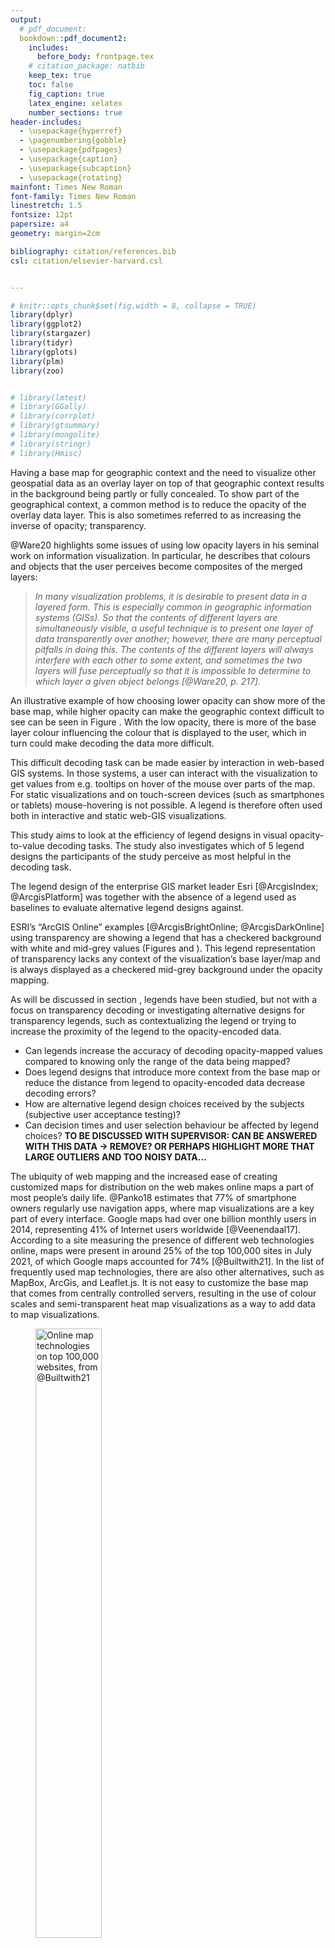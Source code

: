 ```yaml
---
output: 
  # pdf_document:
  bookdown::pdf_document2:
    includes:
      before_body: frontpage.tex
    # citation_package: natbib
    keep_tex: true
    toc: false
    fig_caption: true
    latex_engine: xelatex
    number_sections: true  
header-includes:
  - \usepackage{hyperref}
  - \pagenumbering{gobble}
  - \usepackage{pdfpages}
  - \usepackage{caption}
  - \usepackage{subcaption}
  - \usepackage{rotating}
mainfont: Times New Roman
font-family: Times New Roman
linestretch: 1.5
fontsize: 12pt
papersize: a4
geometry: margin=2cm

bibliography: citation/references.bib
csl: citation/elsevier-harvard.csl


---
```



\newpage
\pagenumbering{roman}
\setcounter{page}{6}
\tableofcontents 
\newpage

\listoffigures

\listoftables

\setlength{\parindent}{0cm}
\setlength{\parskip}{0.5cm}

\newpage

```r
# knitr::opts_chunk$set(fig.width = 8, collapse = TRUE)
library(dplyr)
library(ggplot2)
library(stargazer)
library(tidyr)
library(gplots)
library(plm)
library(zoo)


# library(lmtest)
# library(GGally)
# library(corrplot)
# library(gtsummary)
# library(mongolite)
# library(stringr)
# library(Hmisc)
```





\pagenumbering{arabic} 

<!-- TODO-FINAL-SUB: CHECK THAT page should start on an uneven page number on the right side of your open report. -->

\section{Introduction} \label{introduction}

\subsection{Opacity/transparency in GIS visualizations} \label{introduction-opacity-gis}

Having a base map for geographic context and the need to visualize other geospatial data as an overlay layer on top of that geographic context results in the background being partly or fully concealed. To show part of the geographical context, a common method is to reduce the opacity of the overlay data layer. This is also sometimes referred to as increasing the inverse of opacity; transparency. 

@Ware20 highlights some issues of using low opacity layers in his seminal work on information visualization. In particular, he describes that colours and objects that the user perceives become composites of the merged layers:

> *In many visualization problems, it is desirable to present data in a layered form. This is especially common in geographic information systems (GISs). So that the contents of different layers are simultaneously visible, a useful technique is to present one layer of data transparently over another; however, there are many perceptual pitfalls in doing this. The contents of the different layers will always interfere with each other to some extent, and sometimes the two layers will fuse perceptually so that it is impossible to determine to which layer a given object belongs [@Ware20, p. 217].*

An illustrative example of how choosing lower opacity can show more of the base map, while higher opacity can make the geographic context difficult to see can be seen in Figure \ref{fig:low-high-opacity-example}. With the low opacity, there is more of the base layer colour influencing the colour that is displayed to the user, which in turn could make decoding the data more difficult.

\begin{figure}
     \centering
     \begin{subfigure}[b]{0.6\textwidth}
         \centering
         \fbox{
         \includegraphics[width=\textwidth]{img/opacity_0_2_to_0_6.png}
         }
         \caption{Opacity mapping 0.2-0.6}
         \label{fig:low-opacity-example}
     \end{subfigure}
     
     \vspace{0.4cm}
     
     \begin{subfigure}[b]{0.6\textwidth}
         \centering
         \fbox{
         \includegraphics[width=\textwidth]{img/opacity_0_6_to_1.png}
         }
         \caption{Opacity mapping 0.6-1.0 (1.0=fully opaque)}
         \label{fig:high-opacity-example}
     \end{subfigure}
     
     \caption{Low and high opacity overlay examples}
      \label{fig:low-high-opacity-example}

\end{figure}
 
This difficult decoding task can be made easier by interaction in web-based GIS systems. In those systems, a user can interact with the visualization to get values from e.g. tooltips on hover of the mouse over parts of the map. For static visualizations and on touch-screen devices (such as smartphones or tablets) mouse-hovering is not possible. A legend is therefore often used both in interactive and static web-GIS visualizations.

This study aims to look at the efficiency of legend designs in visual opacity-to-value decoding tasks. The study also investigates which of 5 legend designs the participants of the study perceive as most helpful in the decoding task.

The legend design of the enterprise GIS market leader Esri [@ArcgisIndex; @ArcgisPlatform] was together with the absence of a legend used as baselines to evaluate alternative legend designs against.

ESRI's “ArcGIS Online” examples [@ArcgisBrightOnline; @ArcgisDarkOnline] using transparency are showing a legend that has a checkered background with white and mid-grey values (Figures \ref{fig:opacity-dark-background} and \ref{fig:opacity-bright-background}). This legend representation of transparency lacks any context of the visualization's base layer/map and is always displayed as a checkered mid-grey background under the opacity mapping. 



\begin{figure}
     \centering
     
     \begin{subfigure}[b]{1.0\textwidth}
         \centering
         \fbox{
         \includegraphics[width=\textwidth]{img/online_example_1.png}
         }
         \caption{Opacity data mapping and legend with colour scale, highlighted with a red bounding box}
         \label{fig:opacity-dark-background}
     \end{subfigure}

    
    \vspace{0.4cm}
    
     \begin{subfigure}[b]{1.0\textwidth}
         \centering
         \fbox{
         \includegraphics[width=\textwidth]{img/online_example_2.png}
         }
         \caption{Opacity data mapping and legend, highlighted with a red bounding box}
         \label{fig:opacity-bright-background}
     \end{subfigure}
        \caption{ArcGIS opacity legend and data mapping (ArcGIS, n.d.a, n.d.b)}
        \label{fig:arc-gis-opacity-legend-and-mapping}
\end{figure}
 

As will be discussed in section \ref{background}, legends have been studied, but not with a focus on transparency decoding or investigating alternative designs for transparency legends, such as contextualizing the legend or trying to increase the proximity of the legend to the opacity-encoded data. 

\subsection{Research questions} \label{introduction-res-questions}

- Can legends increase the accuracy of decoding opacity-mapped values compared to knowing only the range of the data being mapped?
- Does legend designs that introduce more context from the base map or reduce the distance from legend to opacity-encoded data decrease decoding errors?
- How are alternative legend design choices received by the subjects (subjective user acceptance testing)?
- Can decision times and user selection behaviour be affected by legend choices? **TO BE DISCUSSED WITH SUPERVISOR: CAN BE ANSWERED WITH THIS DATA -> REMOVE? OR PERHAPS HIGHLIGHT MORE THAT LARGE OUTLIERS AND TOO NOISY DATA...**



<!-- # Background -->
\section{Background} \label{background}

The ubiquity of web mapping and the increased ease of creating customized maps for distribution on the web makes online maps a part of most people's daily life. @Panko18 estimates that 77% of smartphone owners regularly use navigation apps, where map visualizations are a key part of every interface. Google maps had over one billion monthly users in 2014, representing 41% of Internet users
worldwide [@Veenendaal17]. According to a site measuring the presence of different web technologies online, maps were present in around 25% of the top 100,000 sites in July 2021, of which Google maps accounted for 74% [@Builtwith21]. In the list of frequently used map technologies, there are also other alternatives, such as MapBox, ArcGis, and Leaflet.js. It is not easy to customize the base map that comes from centrally controlled servers, resulting in the use of colour scales and semi-transparent heat map visualizations as a way to add data to map visualizations.

![Online map technologies on top 100,000 websites, from @Builtwith21](img/web_maps_top.png){width=50%}

This frequent exposure to maps creates a multiplying effect in the exposure of even less frequently seen map types in terms of impressions (how many people see even less common visualizations). Lower opacity visualizations\footnote{mapping of data directly to opacity or mapping of data to other channels, such as a colour scale in combination with lowered opacity to reduce occlusion.} are suitable for visualizations of e.g. high-impact events such as typhoons/hurricanes. There doesn't seem like there exist many studies of the perception accuracy of such map designs as will be outlined in section \ref{literature}.

\subsection{Previous related literature} \label{literature}

Literature that intersects with the scope of this study can be found in a few different research fields.

In the area of perception and data visualization studies, there is a long history of low-level studies measuring the ability of humans to correctly perceive visual data encodings, such as position, length, angle, circle area, hue, etc. [@Cleveland828]. There are also studies on perception effects from context, such as luminosity perception of a grey area depending on surrounding areas [@Adelson2042]. For higher-level tasks, @Tufte01 exemplifies attempts to bring these smaller encodings together to describe good data visualization practices. This corpus of literature usually tries to create design guidelines and best practices for data visualizations. 

These efforts to quantify design choices and data encoding methods have been criticized, where e.g. Muzner [-@brehmermuzner13] describes a gap between these low-level tasks and high-level tasks in the data visualization literature. In recent years, researchers commonly attempt to bridge the gap towards other scientific areas [@Kim17; @Kim19], incorporating mental models, uncertainty, and Bayesian prior beliefs of subjects into the perception task. The goal in this literature is to bridge the combination of the lower-level tasks and relate them to efficient user experiences through e.g. preattentive processing - meaning differentiating objects of interest to the viewer by giving it different encoding (e.g. giving data points of interest emphasis by encoding them in different colours than the other data points) [@Treisman85; @Findlay98; @Wolfe04].

Studies that cover transparency directly or indirectly for data visualization are rare. @Jo19 briefly mentions opacity: "*To scale scatterplots, several approaches have been proposed, such as adaptive opacity [15, 30, 32] and aggregation [13, 53]. However, adaptive opacity does not scale well with the number of categories since multiple categorical colors become ambiguous when blended[..]"*.

For map and perception studies, colour choices in a cartographic context is a large corpus, with @Brewer06 having provided colour palette tools commonly used throughout data visualization from studying colour use from a cartographic/GIS perspective.

Targeted literature on legends is often highly tied to different visualization types. In a walk-through of proper data visualization practices, Evergreen and Metzner suggest that there is clear importance of data-proximity of legend usage and placement *"Because human eyesight has only a narrow range of focus, graphics should be placed very near their associated text (Malamed, 2009; Ware, 2012). [...] if a legend is required in the visualization, it should be so near the corresponding data points that no eye movements are needed to relate the two."* [@Evergreen13]. 

A large part of the literature studying legends in the context of maps has a clear design focus. @Peterson99 introduced an interactive legend that allowed users to make changes to the map through the legend interactions, finding that users can get a better understanding of maps through the interactions. Other design studies have looked at fairly narrow questions related to legend designs for maps. Examples of such design studies have been using additional diagrams in combination with classic legends as a supplement to choropleth maps [@Cromley09; @Cromley06; @Chien19], and in other cases substituting the legend for a frequency histogram altogether [@Kumar04].

In a more holistic view on legend usage/design within web GIS, @Cybulski16 analyzed if animated maps that are published on the internet have designs that follow long-established guidelines within cartography. @Cybulski16 finds that these maps do follow the guidelines in general, but also that they are adapting to new technologies and user circumstances.

No intersection between legends and transparency, either in GIS-context or elsewhere, has been found in the literature review. This is largely supported in a literature study that aimed to find whether there were cartographic rules for effective legend designs *"[...]it is found that only one study was dedicated to the building of cartographic rules for effective legend design"* [@Zhe17].

# Methodology

Five different map legend designs were generated and then shown to respondents through a web user interface. Using this interface, the task for the respondents was to guess the value of the opacity-mapped overlay at the location of a marker.

The generation of the examples allowed all parts of the designs apart from the legends to be kept constant. This was done to control the exposure to the treatment (different legend designs, or absence of legends). The data layer used for opacity overlay was randomly generated.


\subsection{Legend design and generation} \label{legends}

\subsubsection{Legend design types} \label{legends-design}

The map designs were all static 2D maps shown using web technologies. The subjects were shown different legend designs and were asked to estimate the value at the location of a marker. The data was represented as a spatially distributed phenomenon mapped to opacity in a polygon overlaid on a base map, as in the ArcGIS online maps described in section \ref{introduction-opacity-gis}.

The 5 legend design types are presented below, together with some justifications – where all legends and data mappings are linear in the opacity/alpha channel. This ought to introduce fewer complications than data-encoding using colour channels due to a linear encoding of the alpha/opacity-channel in the RGBA-model\footnote{RGBA = Red, Green, Blue, Alpha}:

>  *It’s worth pointing out that unlike the color components which are often encoded using a non-linear transformation, alpha is stored linearly – encoded value of 0.5 corresponds to alpha value of 0.5 [@Ciechanowski19]*

 \begin{figure}
     \centering
     \begin{subfigure}[b]{0.58\textwidth}
         \centering
         \fbox{
         \includegraphics[width=\textwidth]{img/cropped_headline_highlight.png}
         }
         \caption{Baseline - No legend ["Headline"], highlighted in blue}
         \label{fig:headline}
     \end{subfigure}
     \hfill
     \begin{subfigure}[b]{0.58\textwidth}
         \centering
         \fbox{
         \includegraphics[width=\textwidth]{img/cropped_checkered_highlight.png}
         }
         \caption{Baseline2 – ArcGIS Imitation ["Checkered"], highlighted in blue}
         \label{fig:checkered}
     \end{subfigure}
    \caption{Visualization baseline legend types (enlarged legend for clarity)}
    \label{fig:legend-types-baseline}
\end{figure}
 
 
\begin{figure}
     \centering
     \begin{subfigure}[b]{0.58\textwidth}
         \centering
         \fbox{
         \includegraphics[width=\textwidth]{img/cropped_sampled_highlight.png}
         }
         \caption{sampled context ["Sampled"], highlighted in blue}
         \label{fig:sampled}
     \end{subfigure}
     \hfill
     \begin{subfigure}[b]{0.58\textwidth}
         \centering
         \fbox{
         \includegraphics[width=\textwidth]{img/cropped_clustered_highlight.png}
         }
         \caption{clustered colour bands ["Clustered"], highlighted in blue}
         \label{fig:clustered}
     \end{subfigure}
     \hfill
     \begin{subfigure}[b]{0.58\textwidth}
         \centering
         \fbox{
         \includegraphics[width=\textwidth]{img/cropped_annotated_highlight.png}
         }
         \caption{Annotated Outline ["Annotated"], highlighted in blue}
         \label{fig:annotated}
     \end{subfigure}
        \caption{Visualization non-baseline legend types (enlarged legend for clarity)}
        \label{fig:legend-types-non-baseline}
\end{figure} 

**Baseline 1 - No legend ["Headline" in tables], (Figure \ref{fig:headline})**

Only having a title indicating the range of values. Used to test the correctness of visual decoding by subjects without legend. Presented as the first and last example in the progression presented to the subjects.

**Baseline 2 – ArcGIS Legend Imitation ["Checkered" in tables], (Figure \ref{fig:checkered})**

The design is used as a baseline for models that explore if alternative legend choices are helping in decoding values compared to the current "industry standard". 

One likely downside making it more difficult for subjects to accurately decode the data values is the lack of background-context in the legend, i.e. the colours in the legend do not interact with a coloured background as it does in the visualization. The remaining legend design types are all designed to combine the map base-layer background information into the legend.
 
**Legend with sampled context ["Sampled" in tables], (Figure \ref{fig:sampled})** 

Sampling a rectangular area of the base layer as background to the opacity mapping in the legend.

**Legend with clustered colour bands ["Clustered" in tables], (Figure \ref{fig:clustered})**

Using the most common colours in the base layer as a background for the legend. In the Clustered legend design, the 10 most common colours of the background map\footnote{Using kMeans clustering algorithm implementation in the base R language, was used to extract 10 "colour centers" representing common colours in the base map.} were displayed as strips/columns in a vertical manner behind the opacity data mapping. This way the most prevalent colours in the map provide a context for data-encoding in the legend. 

**Annotated Outline ["Annotated" in tables], (Figure \ref{fig:annotated})**

The legend placement may heavily affect the users' ability to keep the information in near memory while moving the eyes back and forth between visualized data and the legend.

In an attempt to move the information closer to the data an outline legend was placed next to the data polygon. The legend is contextualized by having the legend opacity viewed directly on top of the base map layer.

\subsubsection{Legend design generation} \label{legend-generation}

Several layers and elements were produced for the sample map images\footnote{All code available at https://github.com/Tille88/thesis-map-generation}. These building blocks of the example maps are described below.


*Base Map*

The Javascript library OpenLayers\footnote{https://openlayers.org/} was used to download a background map to a large\footnote{larger than 1,600*1,600 pixels, and later downsampled due to not knowing usage at the data generation stage.} HTML5 Canvas element (web-browser raster-API). The area was chosen arbitrarily as Greenwich, London. The zoom level for the map was chosen manually to get an area with a diverse set of background colours representing water, buildings, and other infrastructure.

*Opacity Data Layer*

In order not to have respondents making use of pre-existing knowledge or assumptions, continuous data was generated using Perlin-noise [@Perlin85]\footnote{The implementation used to generate the noise was https://github.com/p5py/p5/blob/master/p5/pmath/rand.py }.

All generated data were normalized to have the lowest value to be 0, and the highest being 100.

Two different types were generated: one using pure Perlin noise within the area (see Figure \ref{fig:no-falloff}), and the other one using "fall-off": having higher data values in the center of the data area, with decreasing values towards the edges (Figure \ref{fig:falloff}).


\begin{figure}
     \centering
     \begin{subfigure}[b]{0.45\textwidth}
         \centering
         \includegraphics[width=\textwidth]{img/no-falloff.png}
         \caption{No falloff}
         \label{fig:no-falloff}
     \end{subfigure}
     \begin{subfigure}[b]{0.45\textwidth}
         \centering
         \includegraphics[width=\textwidth]{img/falloff.png}
         \caption{With falloff}
         \label{fig:falloff}
     \end{subfigure}
     \begin{subfigure}[b]{0.3\textwidth}
         \centering
         \includegraphics[width=\textwidth]{img/marker.png}
         \caption{Marker}
         \label{fig:marker}
     \end{subfigure}
        \caption{Map elements}
        \label{fig:map-element-discussion}
\end{figure}



The Perlin noise data was put into the opacity value for a canvas image element, with 1 of the 3 RGB-colour channels set to the max value, e.g. for red, canvas per that pixel was rgba(255, 0, 0, opacityValue). The same data overlay mapped to the different colours are shown in Figure \ref{fig:map-colors}.


\begin{figure}
     \centering
     \begin{subfigure}[b]{0.3\textwidth}
         \centering
         \includegraphics[width=\textwidth]{img/color_red.png}
         \caption{Red opacity data layer}
         \label{fig:color-red}
     \end{subfigure}
     \begin{subfigure}[b]{0.3\textwidth}
         \centering
         \includegraphics[width=\textwidth]{img/color_green.png}
         \caption{Green opacity data layer}
         \label{fig:color-green}
     \end{subfigure}
     \begin{subfigure}[b]{0.3\textwidth}
         \centering
         \includegraphics[width=\textwidth]{img/color_blue.png}
         \caption{Blue opacity data layer}
         \label{fig:color-blue}
     \end{subfigure}
        \caption{Identical data and marker positions for all colors}
        \label{fig:map-colors}
\end{figure}

*Marker*

A marker was designed using the vector-based SVG-API in the browser and overlaid at a randomized location within the data-extent (see Figure \ref{fig:marker}). This was merged into the Canvas raster representation, and the value of the data layer at the location was stored.

*Legends*

All legends were created using the Canvas API, similarly as was done for the base map and data layer. The different legend types have been described in detail in section \ref{legends-design}.

\subsection{Data collection} \label{data-collection}

\subsubsection{Procedure and user interface (UI)} \label{data-collection-ui}


A front-end UI was developed using HTML5, CSS, and Javascript so that it could be displayed using any web browser\footnote{All frontend code can be found at https://github.com/Tille88/thesis-front-end}. In this system, the respondents were taken through three distinct stages:

**View 1 - Introduction of task (Figure \ref{fig:intro-page})**

Introduction with instructions of the decoding task and the UI. The elements of the map (base map, data layer, marker, and legend) were shown visually together with the UI elements used to submit responses (slider, submit button). The respondents were explicitly asked to use the legends to guess/estimate the value of the data layer at the location of a randomly generated marker.

Following the introduction, and a verbal check on understanding the task, the session was initialized by clicking a button in View 1.

\begin{figure}
     \centering
     \begin{subfigure}[b]{0.55\textwidth}
         \centering
         \includegraphics[width=\textwidth]{img/intro1.png}
         \caption{Introduction page start}
         \label{fig:elem-introduction}
     \end{subfigure}
     \hfill
     \begin{subfigure}[b]{0.55\textwidth}
         \centering
         \includegraphics[width=\textwidth]{img/intro2.png}
         \caption{Elements - base map introduction}
         \label{fig:elem-basemap}
     \end{subfigure}
     \hfill
     \begin{subfigure}[b]{0.55\textwidth}
         \centering
         \includegraphics[width=\textwidth]{img/intro3.png}
         \caption{Elements - data layer introduction}
         \label{fig:elem-data}
     \end{subfigure}
     \hfill
     \begin{subfigure}[b]{0.55\textwidth}
         \centering
         \includegraphics[width=\textwidth]{img/intro4.png}
         \caption{Elements - legends introduction}
         \label{fig:elem-legends}
     \end{subfigure} 
     \begin{subfigure}[b]{0.55\textwidth}
         \centering
         \includegraphics[width=\textwidth]{img/intro5.png}
         \caption{Elements - marker introduction}
         \label{fig:elem-marker}
     \end{subfigure} 
     \begin{subfigure}[b]{0.55\textwidth}
         \centering
         \includegraphics[width=\textwidth]{img/intro6.png}
         \caption{Elements - response element introduction}
         \label{fig:elem-response}
     \end{subfigure} 
        \caption{Introduction page progression}
        \label{fig:intro-page}
\end{figure}


**View 2 - Visual decoding of 10 examples, exposing the legend designs in semi-random order**

Ten images picked by the back-end server from the 315 generated example combinations\footnote{3 colours * 21 random data and marker location variations * 5 legend types = 315} were presented to the respondent one example at a time. 

The progression of the images always started and ended with the baseline of Headline/no-legend type, and had the remaining 4 design type orders picked uniformly random for the example progression images 2-5 and 6-9 respectively. 

The colours of the data layer were available in pure red, green, and blue for all examples. For the first image in the progression, a combination of these three colours (e.g. ["Blue", "Red", "Green]) was randomly generated and repeated for examples 1-10. The reason for changing the colours between the examples was to reduce the risk of the respondents remembering the colour-to-data mapping between examples.

The progression for each respondent was generated using a combination of colour, data example (data layer and marker location), and legend types using a simple algorithm\footnote{
As an example: for the progression of images 1-10, three lists were generated: 

1. a colour progression, e.g. ["green", "blue", "red] that was circulated: green, blue, red, then starting with green again.

2. a random list of numbers from the number of examples (21), e.g. [3, 14, 4, 10, 16, 2, 7, 9, 20]

3. a selection of legend types always starting with Headling/no-legend, e.g. 

[

\indent \textbf{first 5:} headline, random order of 4 remaining legend types, 

\indent \textbf{last 5:} random order of 4 legend types excluding headline-type, headline

]

Then these were combined as ["3-green-no-legend", "14-sampled-blue", "4-red-clustered", "10-green-annotated", ..., "20-green-no-legend"], corresponding to generated example images
}.



The response (guess of the value at the marker) and some interactions by the respondents were persisted as the respondents went through the generated progression of 10 examples. The response for each example was picked using a slider in the UI covering the range of the data (0-100). The initial value of the slider was random, and the respondents were required to change the response before being able to progress to the next example image (UI example shown in Figure \ref{fig:progression-ui}).

At the load of the image, a timer was started, and some events (mouse hovering over image, response changes of the slider, time of event relative to the example loading, etc.) were stored in the browser's memory. At the time of submission of an example, all event data, the time from load until submission, and the final response value was persisted server-side. This was repeated 10 times.

The user was not able to go back once an answer had been submitted, and the "submit button" was not active until the user had updated the value from the initially random value in the range of 0-100 (see Figure \ref{fig:submit-inactive} and \ref{fig:submit-active}).

\begin{figure}
     \centering
     \begin{subfigure}[b]{1.0\textwidth}
         \centering
         \includegraphics[width=\textwidth]{img/exampleui.png}
         \caption{Progression UI}
         \label{fig:progression-ui}
     \end{subfigure}
     
     \begin{subfigure}[b]{0.3\textwidth}
         \centering
         \includegraphics[width=\textwidth]{img/submit_inactive_highlight.png}
         \caption{Submit inactive - highlight in red}
         \label{fig:submit-inactive}
     \end{subfigure}
     \begin{subfigure}[b]{0.3\textwidth}
         \centering
         \includegraphics[width=\textwidth]{img/submit_active_highlight.png}
         \caption{Submit active - highlight in red}
         \label{fig:submit-active}
     \end{subfigure}
        \caption{Progression UI}
        \label{fig:pregression-ui-combined}
\end{figure}

**View 3 - User acceptance**

After progressing through the 10 example images, the respondents were asked about how helpful they considered the different legend types were for their task. This information was also sent back and persisted to the database (Figure \ref{fig:acceptance-ui}).

\begin{figure}
     \centering
     \begin{subfigure}[b]{0.45\textwidth}
         \centering
         \includegraphics[width=\textwidth]{img/acceptance1.png}
         \caption{Acceptance UI top}
         \label{fig:acceptance-top}
     \end{subfigure}
     \begin{subfigure}[b]{0.45\textwidth}
         \centering
         \includegraphics[width=\textwidth]{img/acceptance2.png}
         \caption{Acceptance UI bottom}
         \label{fig:acceptance-bottom}
     \end{subfigure}
        \caption{Acceptance UI}
        \label{fig:acceptance-ui}
\end{figure}

\subsubsection{Sample information} \label{collection-info}

The survey data was collected between Jan 9th and Feb 6th, 2021, using convenience sampling. Many of the 34 respondents are employees at the Volvo Car Corporation Asia Pacific Head Quarter in Shanghai, China.

The initial plan was to put the survey online using cloud technologies for wider distribution. During the testing stage, it became clear that there was a need to check that the instructions were understood to reduce the variation in the data. Hence, a more qualitative methodology was chosen where the author was present in the room and asked the respondent if the task was understood after reading the instructions described in section \ref{data-collection-ui}. 

This resulted in a more consistent study, where the same laptop and Chrome web browser was used by all data collection, and the lighting conditions were kept consistent. All 34 respondents did therefore see the examples of the same size on an identical screen and using the same rendering software.


## Data analysis

### Data and variable description


```r
source("./../data_read_in.R")
responses_an = df_from_db()


########################################
# Data Cleaning
########################################
error_uuids = c(
  "db5cf00b-448f-47cf-842c-8d237f6cf45b",
  "f0e25470-5bf5-4363-b75f-bc9f704dc9b1"
)


responses_an = responses_an %>% filter(!(uuid %in% error_uuids))

responses_an$uuid = as.factor(responses_an$uuid)
responses_an$maptype = as.factor(responses_an$maptype)
responses_an$colour = as.factor(responses_an$colour)
responses_an$legend = as.factor(responses_an$legend)

responses_an_viz = responses_an
responses_an_viz$legend <- factor(responses_an_viz$legend, levels = c("headline", "checkered", "sampled", "clustered", "annotated"))


```



**Treatment**

*LEGEND* - categorical variable for each of the 5 legend types. The only part of visualization that is not randomized. Having values of Headline (no legend), Checkered, Clustered, Sampled, and Annotated, corresponding to section \ref{legends}.



**Dependent Variables**

*PERCEPTION ERROR* - distance between the response value to the actual value of the location of the marker per visualization. 

*|PERCEPTION ERROR|* - absolute perception error. For linear modeling, there is a need to look at estimated mean differences between categories. Simply using *PERCEPTION ERROR* would result in all categorical differences being statistically insignificant unless the variance around 0 is heavily skewed.

*ACCEPTANCE* - objective valuation by participants on the usefulness of each legend type on a scale of 1-5. Opt-out responses of "No opinion" were allowed and treated as missing values in the statistical modeling. 

**Independent/Control Variable Candidates**

Three variables were collected in the hope to find a good proxy variable for uncertainty:

*SUBMIT TIME* - time in seconds from the rendering of the example until the subject submitted their response.

*INPUT CHANGES* - number of times the respondent changes their answer with the input-slider before submitting. 

*HOVER EVENTS* - events of hovering the mouse cursor over the example image.

Two variables were collected as potential control variables:

*PROGRESSION* - for each respondent, the numbering of the examples in the progression from 1-10. Used to check for learning and/or fatigue effects.

*COLOUR* - visualization presented having opacity data layer mapped colour channel as pure red, green, or blue.

### Hypothesis testing models

For *PERCEPTION ERROR* the average value is likely centered around 0. Most statistical models are constructed to compare mean values between categories, which would not be able to give any indication of differences between the *PERCEPTION ERROR* for different legend designs. However, the distribution variance is of interest to estimate. 

The parametric Bartlett's test \footnote{
See https://en.wikipedia.org/wiki/Bartlett%27s_test and http://www.sthda.com/english/wiki/compare-multiple-sample-variances-in-r for comparisons of standard statistical test for variance differences
} is used to test statistical differences between multiple variances for multiple groups. In the study Bartlett's test is used to test if variances differ in a statistically significant way between the different legend types. This is done for both the full data including the Headline/no-legend type as a baseline, as well as a subset excluding the Headline type and using the Checkered design as a baseline.

Due to that Bartlett's test assumes normality, Shapiro-Wilk tests [@Shapiro65] are first conducted to assert if the normality assumption holds. This will be done for all legend types pooled, with Headline removed from the pooled sample, as well as for the subsample of each legend type separately.  

For variables that are not centered around 0, *|PERCEPTION ERROR|*, *ACCEPTANCE*, *SUBMIT TIME*, *INPUT CHANGES* and *HOVER EVENTS*, are examined using regular OLS-techniques (linear regression).

To avoid multicollinearity, the baseline legend categories are interpreted as the intercept $\alpha$-estimate, against which the $\beta$-estimates and corresponding test statistics are compared against.

The baseline OLS models estimated are of the form 

\begin{equation*}
|PERCEPTION ERROR|_{i} = \alpha + \beta_{1} LEGEND_{i} + \varepsilon_{i}
\end{equation*}

and

\begin{equation*}
ACCEPTANCE_{i} = \alpha + \beta_{1} LEGEND_{i} + \varepsilon_{i}
\end{equation*}


### Robustness checks

OLS models are estimated to see if there are any indications of time effects as the respondent went through the progression of 10 examples. This could be in either direction due to learning and/or fatigue.

Learning effects are likely to be negligible. This is due to that the subjects were not given any feedback on the correctness of their responses during the progression, and that different legend designs and data overlay colour were rotated.

\begin{equation*}
|PERCEPTION ERROR|_{i} = \alpha + \beta_{1} PROGRESSION_{i} + \varepsilon_{i}
\end{equation*}

An alternative model will be run on the subset of only the first and last example (Headline/no-legend), to see if the response accuracy differed between the first and the last examples shown to respondents.

\begin{equation*}
|PERCEPTION ERROR|_{i} = \alpha + \beta_{1} PROGRESSION LAST_{i} + \varepsilon_{i}
\end{equation*}

The results from these tests also feed into the possible need to do subsample analysis using only e.g. the first 5 responses of each respondent.

Subset analysis using only the respondents that are likely to be the most engaged or skilled, as defined as the respondents with below-median average *|PERCEPTION ERROR|* are conducted to see if the results differ in a significant way.



# Results

## Summary statistics and exploratory graphs

**Treatment**

```r

error_tbl_summary <- responses_an %>%
  select(legend) %>%
  group_by(legend) %>%
  summarize(N=n())


error_tbl_summary$legend <- plyr::revalue(error_tbl_summary$legend, c(
  "headline"="Headline", 
  "checkered"="Checkered",
  "sampled"="Sampled",
  "clustered"="Clustered",
  "annotated"="Annotated"
  ))

error_tbl_summary <- rbind(
  error_tbl_summary,
  data.frame(legend=c("Total"), N=sum(error_tbl_summary$N))
)


names(error_tbl_summary) <- c("Legend", "N")

error_tbl_summary$Legend <- as.character(error_tbl_summary$Legend)

```

```r

stargazer(
  error_tbl_summary,
  type='latex',
  rownames = FALSE,
  summary = FALSE, header = FALSE,
  label = "tab:responses-summary",
  title="Responses by legend type"
  )


```

Each of the 34 respondents completed the full survey, resulting in 340 responses to the data-progression, and as seen they are distributed equally among the legend types by design (Table \ref{tab:responses-summary}).

**Dependent Variables**

*PERCEPTION ERROR* - As seen in Figure \@ref(fig:response-error-visualization), the mean is centered around 0 for all legend designs. There are some visually distinguishable differences in distribution between the Headline (no legend) category having the largest variance and more outliers compared to the examples with legends. The figure has the mean indicated by a black dot, with 1 standard deviation in each direction shown by a range-whisker for each category.

```r
ggplot(responses_an_viz, aes(legend, percept_error, color=legend)) + 
  geom_violin() + geom_jitter(height = 0, width = 0.1, alpha=0.3) +
  stat_summary(fun.data="mean_sdl", fun.args = list(mult = 1), 
               geom="pointrange", color="black") + 
  theme_minimal() +
  theme(
    legend.position="none",
    plot.background = element_rect(colour = "black", fill=NA, size=1)
  ) + 
  ylab("Perception Error") +
  xlab("Legend")
```

*|PERCEPTION ERROR|* - Figure \@ref(fig:abs-response-error-visualization) shows the same data as in Figure \@ref(fig:response-error-visualization) with an absolute transformation visualized as boxplots. The mean (visualized as a black point) differs between the categories, being highest for Headline type, and lowest for Annotated legend type. As can also be seen there are some outliers\footnote{
defined for box plots as 1.5 times the interquartile  range [the height of the boxes] outside the interquartile range
} (visualized as dots outside above the "whiskers") for almost all categories, except for Headline, where the variance of the *|PERCEPTION ERROR|* is quite large.


```r

ggplot(responses_an_viz, aes(legend, percept_error_abs, color=legend)) +
  geom_boxplot()  +
  stat_summary(fun="mean", geom="point", color="black") + 
  theme_minimal() +
  theme(
    legend.position="none",
    plot.background = element_rect(colour = "black", fill=NA, size=1)
  ) +
  ylab("Absolute Perception Error") +
  xlab("Legend")

```

*ACCEPTANCE* - Table \ref{tab:acceptancy-tally} indicates that the highest *ACCEPTANCE* scores are for Annotated and Sampled legend types. Headline/no-legend has the lowest acceptance scores.

```r


acceptance_unique_df <- responses_an_viz %>%
    select(uuid, acceptance, legend) %>%
    distinct() %>% select(-c(uuid))

acceptance_spread_df <- acceptance_unique_df %>%
  group_by(acceptance, legend) %>%
  summarise(n=n()) %>%
  spread(legend, n, fill=0)

names(acceptance_spread_df) <- c("Acceptance", "Headline", "Checkered", "Sampled", "Clustered", "Annotated")


acceptance_spread_df <- acceptance_spread_df %>% replace_na(list(Acceptance = "No Opinion"))

```
```r

stargazer(
  acceptance_spread_df,
  type='latex',
  rownames = FALSE,
  summary = FALSE, header = FALSE,
  label = "tab:acceptancy-tally",
  title="Acceptance response count cross-tabulation"
  )

```

**Independent/Control Variables Candidates**

In the data collection phase, it became clear that all the uncertainty-proxy variables would be unlikely to be valid proxies for respondent uncertainty. 

*SUBMIT TIME* varied because of incoming phone calls, the need to ask questions about the design types and many other external factors, *INPUT CHANGES* varied due to how the respondents used the slider\footnote{
Some respondents picked their response in one click, while other respondents clicked the slider to put it in focus, and then use the arrow keys to change the input value. In the former case, this would result in one *INPUT CHANGE*-event, and in the latter, there would be a separate event logged for each arrow key-press incrementing/decrementing the value by 0.1 each click.
}. *HOVER EVENTS* did not vary much within-subjects as the mouse cursor wasn't consistently used as a visual guide (some users did not use the mouse cursor, but kept it still while using fingers on the screen to make comparisons).

Plots for *SUBMIT TIME*, *INPUT CHANGES* and *HOVER EVENTS* (Figures \@ref(fig:submit-time-visualization), \@ref(fig:input-changes-visualization) and \@ref(fig:hover-events-visualization)) can be found in Appendix A.

*COLOUR* - From visual inspection, no strong difference between the colours red/green/blue examples were perceptible (see Figure \@ref(fig:colour-visualization) in Appendix A). Statistical estimates also had no statistical differences in *|PERCEPTION ERROR|* between the colours, reducing the need to include colour as a control variable in any models.


## Dependent variable: PERCEPTION ERROR

```r
########################################
# ERROR AND DISPLAY TYPES
# 1. legends -> opacity mapping perception? baseline = no legend
# 2. alternative legend choices vs. standard? baseline = checkered
# 3. legend to data proximity-reduction|contextualised -> error? baseline = checkered
########################################

# Data sets
no_legend_baseline = responses_an
no_legend_baseline$legend = relevel(responses_an$legend, ref = "headline")
checkered_baseline = responses_an
checkered_baseline = checkered_baseline %>% filter(legend != "headline")
checkered_baseline$legend = relevel(checkered_baseline$legend, ref = "checkered")

```


### Normality tests

```r


test_normality <- function(df, legend_type){
  if(legend_type=="combined"){
    perception_error_only_df = responses_an %>% select(percept_error)
  } else if(legend_type=="headline_removed"){
    perception_error_only_df = responses_an %>% filter(legend!="headline") %>% select(percept_error)
  }
  else{
    perception_error_only_df = responses_an %>% filter(legend==legend_type) %>% select(percept_error)
  }
  normality = shapiro.test(perception_error_only_df$percept_error)
  normality_results = ifelse(normality$p.value > 0.05, paste(legend_type, "NORMALity not rejected"), paste(legend_type, "NON-NORMAL"))
  # print(normality_results)
  return(normality)
}

# Sensitive to normality
legend_types = c(
  "combined",
  "headline_removed",
  "headline",
  "sampled",
  "clustered",
  "checkered",
  "annotated"
)


normality_list <- data.frame()

for(legend in legend_types){
  normality_results <- test_normality(responses_an, legend)
  
  normality_list <- rbind(normality_list, 
                           data.frame(legend=legend, 
                             test_statistics = normality_results$statistic[[1]],
                             p_value = normality_results$p.value[[1]])
  )
}

normality_list$legend <- c("Combined", "Headline Removed", "Headline", "Sampled", "Clustered", "Checkered", "Annotated")

names(normality_list) <- c("Sample", "Shapiro Wilk Test Statistics", "P-Value")

```

As shown in Table \@ref(tab:normality-test), all the p-values for the Shapiro-Wilk test are above 0.05, meaning the null of normality is not rejected for any of the tests run. In other words, we can assume that the data is normally distributed, no matter how it is separated by legend types, or if the statistical test is run on the full combined sample. 

```r

stargazer(
  normality_list,
  type='latex', 
  summary = FALSE, header = FALSE, 
  label = "tab:normality-test",
  title="Shapiro-Wilk normality tests"
  )


```


### Bartlett's test of homogeneity of variances


```r

# check which category has the highest variance
varince_ordering <- no_legend_baseline %>%
  group_by(legend) %>%
  summarize(sd = sd(percept_error)) %>%
  arrange(desc(sd))


varince_ordering$legend <- plyr::revalue(varince_ordering$legend, c(
  headline="Headline", 
  "checkered"="Checkered",
  "sampled"="Sampled",
  "clustered"="Clustered",
  "annotated"="Annotated"
  ))



names(varince_ordering) <- c("Legend", "Standard Dev.")

varince_ordering$Legend <- as.character(varince_ordering$Legend)
varince_ordering$`Standard Dev.` <- round(varince_ordering$`Standard Dev.`, 1)
```

```r
stargazer(
  varince_ordering,type='latex', 
  summary = FALSE, 
  header = FALSE,
  label = "tab:std-dev-by-cat",
  title="Error standard deviation by legend type"
)
```


Table \@ref(tab:std-dev-by-cat) shows that the Headline types show the largest variance/standard deviation for the error, followed by Checkered, Sampled, Clustered, and Annotated legend types.

In the statistical tests, the Headline type was used first as a baseline, to determine if these differences were statistically significant, then a subset removing all the Headline data points from the sample was used.

```r

bartlett_model_all = bartlett.test(percept_error ~ legend, data = no_legend_baseline)
# ifelse(
#   bartlett_model_all$p.value < 0.05,
#   "Variance SIGNIFICANT difference",
#   "Variance NO significant difference"
# )


bartlett_model_against_checkered = bartlett.test(percept_error ~ legend, data = checkered_baseline)

bartlett_model_against_checkered = bartlett.test(percept_error ~ legend, data = checkered_baseline)

bartlett_df <- data.frame(
  "Sample" = c(
    "All, including Headline",
    "Excluding Headline"
  ),
  "Test Statistic" = c(
    bartlett_model_all$statistic,
    bartlett_model_against_checkered$statistic
    ),
  "P Value" = c(
    bartlett_model_all$p.value,
    bartlett_model_against_checkered$p.value
  )
)

```

```r
stargazer(
  bartlett_df,
  type='latex', 
  summary = FALSE, header = FALSE,
  label = "tab:bartlett-test",
  title="Bartlett's test results"
  )
```

As seen from Table \@ref(tab:bartlett-test), there is a statistically significant difference in the variance for the sample including the Headline type (p-value < 0.05), but that significance does not remain when excluding the Headline category from the sample.

\subsection{Dependent variable: |PERCEPTION ERROR|} \label{subsection-perception-error}

```r

# Absolute error - simple OLS
## 1. legend useful at all
### Baseline
baseline_legend_of_use <- lm(percept_error_abs ~ legend,
                     data = no_legend_baseline)

## 2. Legend vs standard = checkered
## 3. annotated or contextualized also answered
### Baseline
standard_baseline_difference <- lm(percept_error_abs ~ legend,
                             data = checkered_baseline)

```


The regression results in Table \@ref(tab:abs-perception-errors) are consistent with the variance tests, where model (1) estimates are relative to the Headline reference category. All other legend types display lower errors, and are all statistically significantly lower than the errors for Headline. The Annotated type had the lowest average error of `r round(baseline_legend_of_use$coefficients[[2]], 2)` lower errors than the Headline design on the range that is between 0-100.

In model (2), where Checkered is used as a reference category (chosen due to both the research question formulation and the data distribution) the other designs are showing comparatively lower estimated errors, but none of those results were statistically significant.


```r
stargazer(
  baseline_legend_of_use,
  standard_baseline_difference,
  header = FALSE,
  type='latex',
  covariate.labels=c("Annotated","Checkered","Clustered",
  "Sampled","Constant/Reference"),
  column.labels = c("Headline Reference", "Checkered Reference"),
  column.separate = c(1,1),
  dep.var.labels = c("|PERCEPTION ERROR|"),
  label = "tab:abs-perception-errors",
  title="Absolute perception error models"#,
  # float.env = "sidewaystable"
  )


```


## Dependent variable: ACCEPTANCE

```r
# NEED TO USE DATA WITHOUT DUPLICATES

acceptance_data_unique = responses_an %>%
    select(uuid, acceptance, legend) %>%
    distinct()

```

```r
# Generally by group, which highest
ordered_acceptance_criterias <- acceptance_data_unique %>%
  group_by(legend) %>%
  summarize(mean = mean(acceptance, na.rm = T)) %>%
  arrange(desc(mean))

ordered_acceptance_criterias$legend <- plyr::revalue(ordered_acceptance_criterias$legend, c(
  "headline"="Headline",
  "checkered"="Checkered",
  "sampled"="Sampled",
  "clustered"="Clustered",
  "annotated"="Annotated"
  ))


names(ordered_acceptance_criterias) <- c("Legend", "Mean")
ordered_acceptance_criterias$Legend <- as.character(ordered_acceptance_criterias$Legend)
ordered_acceptance_criterias$Mean <- round(ordered_acceptance_criterias$Mean, 2)


```

```r
stargazer(
  ordered_acceptance_criterias,
  type='latex', 
  summary = FALSE, header = FALSE,
  label = "tab:ordered-acceptance",
  title="Average acceptance scores by legend type"
  )
```

Table \@ref(tab:ordered-acceptance) shows the average *ACCEPTANCE*-score for each legend type. As expected, having no legend at all (Headline) have the lowest acceptance scores, while the Sampled and Annotated legend types have average acceptance scores above 4 out of a maximum of 5.



```r

# Earlier baselines still makes rough sense
acceptance_data_unique_legend_baseline = acceptance_data_unique
acceptance_data_unique_legend_baseline$legend = relevel(acceptance_data_unique_legend_baseline$legend, ref = "headline")
acceptance_data_unique_checkered_baseline = acceptance_data_unique
acceptance_data_unique_checkered_baseline = acceptance_data_unique_checkered_baseline %>% filter(legend != "headline")
acceptance_data_unique_checkered_baseline$legend = relevel(acceptance_data_unique_checkered_baseline$legend, ref = "checkered")

# Models- all significant against no-legend (= preferred over)
acceptance_headline_baseline <- lm(acceptance ~ legend,
           data = acceptance_data_unique_legend_baseline)
# Annotated and sampled significantly preferred, clustered lower, but not significantly so
acceptance_checkered_baseline <- lm(acceptance ~ legend,
           data = acceptance_data_unique_checkered_baseline)

```

As seen from the regression results in Table \@ref(tab:acceptance-models), all acceptance means are statistically higher than the Headline category, and both Sampled and Annotated legend types are statistically significantly considered more helpful than the Clustered legend type by the respondents. The Clustered legend type has a lower acceptance score compared to the Checkered legend, but not statistically significantly so.


```r
stargazer(
  acceptance_headline_baseline,
  acceptance_checkered_baseline,
  header = FALSE,
  type='latex',
  covariate.labels=c("Annotated","Checkered","Clustered",
  "Sampled","Constant/Reference"),
  column.labels = c("Headline Reference", "Checkered Reference"),
  column.separate = c(1,1),
  dep.var.labels = c("ACCEPTANCE"),
  label = "tab:acceptance-models",
  title="Acceptance-score models"
  )

```


## Robustness tests

The variables that were collected as potential proxy variables for uncertainty (*SUBMIT TIME*, *INPUT CHANGES*, and *HOVER EVENTS*) exhibited high variability and large outliers, likely due to external factors. Separate regression models against the legend types are shown in Tables \@ref(tab:models-time-to-submit), \@ref(tab:models-input-changes) and  \@ref(tab:models-hover-events) in Appendix A. *SUBMIT TIME* and *INPUT CHANGES* are significantly lower for the other legend types compared to Headline/no-legend. However, that was likely due to the first interaction with the UI was for the Headline type by design. At this point, many respondents did ask questions and changed their input continuously before submitting the answer. Comparison between other categories did not give any statistically significant differences.

To check for clear learning or fatigue effects that would merit subsample analysis, an OLS model was run on *|PERCEPTION ERROR|* against the linear progression variable (discrete values expressed as integers 1-10). Another model using only the subsample of the first and last images, i.e. all Headline type responses was estimated to check if the respondents learned to memorize the opacity data mapping without the use of legends.


```r

# Correlation error with progression
# learning effects as progression or getting tired of task... (INDIVIDUAL+PROGNUM)
progression_effect_mod <- lm(percept_error_abs ~ prog,
                             data = responses_an)
# Nothing significant, not going to take this into account - or do analysis using e.g. first 5 images only



# Baseline 1 vs baseline 10 - difference? - SUBSAMPLE ONLY 1st and 10th
progression_effect_mod_baseline_check <- lm(percept_error_abs ~ factor(prog),
                             data = responses_an %>% filter(prog %in% c(1, 10)))


```


The results can be found in Table \@ref(tab:progression-models). As seen, neither the linear trend variable nor the categorical variable for the last image in the progression was statistically significant. The estimate is even showing a slightly higher error for the last example on average compared to the first for the gathered sample of 68 (34 respondents, 2 examples per respondent).

These results indicate that conducting further analysis on e.g. a subsample of the first 5 examples in the progression for each respondent is of little value, as it would most likely only result in halving the sample size.

```r
stargazer(
  progression_effect_mod,
  progression_effect_mod_baseline_check,
  header = FALSE,
  type='latex',
  covariate.labels=c("ProgressionLinear","Progression Last","Constant/Reference"),
  column.labels = c("Linear trend", "Subsample fist/last, Reference=First"),
  column.separate = c(1,1),
  dep.var.labels = c("|PERCEPTION ERROR|"),
  label = "tab:progression-models",
  title="Progression effects regression results"
  )

```


A subsample of the 50th percentile on average more accurate respondents was created to evaluate if this would remove large error outliers and give more significant estimates. Identical models as in section \ref{subsection-perception-error}, using *|PERCEPTION ERROR|* as dependent variable were estimated. 


```r

# Respondents with smaller average errors (outlier removal) - top 50th percentile

num_respondents_chosen = (responses_an$uuid %>% unique() %>% length())/2

arranged_respondents_by_error = responses_an %>% group_by(uuid) %>%
  summarize(mean_abs_error = mean(percept_error_abs)) %>%
  arrange(mean_abs_error)

resp_low_errors = arranged_respondents_by_error[1:num_respondents_chosen,] %>% select(uuid)

resp_low_errors_df = responses_an %>% filter(uuid %in% resp_low_errors$uuid)
responses_an_accurate_viz = responses_an_viz %>% filter(uuid %in% resp_low_errors$uuid)

```

Visual inspection based on Figure \@ref(fig:models-outlier-removal-plot) shows that there is still a large variance in the distribution. The Headline legend type still has the highest average absolute error. However, the Clustered, and not the Checkered legend design, has the second-highest average absolute error for the subsample.

```r
# Absolute
# Not really anything that sticks out
ggplot(responses_an_accurate_viz, aes(legend, percept_error_abs, color=legend)) +
  geom_boxplot()  +
  stat_summary(fun="mean", geom="point", color="black") +
  theme_minimal() +
  theme(
    legend.position="none",
    plot.background = element_rect(colour = "black", fill=NA, size=1)
  ) +
  ylab("Absolute Perception Error") +
  xlab("Legend")

```


```r

# For completeness
no_legend_baseline_accurate = resp_low_errors_df
no_legend_baseline_accurate$legend = relevel(no_legend_baseline_accurate$legend, ref = "headline")
checkered_baseline_accurate = no_legend_baseline_accurate
checkered_baseline_accurate = checkered_baseline_accurate %>% filter(legend != "headline")
checkered_baseline_accurate$legend = relevel(checkered_baseline_accurate$legend, ref = "checkered")

# Absolute error - simple OLS
## 1. legend useful at all
### Baseline
baseline_legend_of_use_accurate <- lm(percept_error_abs ~ legend,
                             data = no_legend_baseline_accurate)
# summary(baseline_legend_of_use_accurate)


## 2. Legend vs standard = checkered
## 3. annotated or contextualized also answered
### Baseline
standard_baseline_difference_accurate <- lm(percept_error_abs ~ legend,
                                   data = checkered_baseline_accurate)

```

As seen in Table \@ref(tab:abs-perception-errors-accurate), which corresponds to Table \@ref(tab:abs-perception-errors) for the full sample, all estimates except for Clustered still have lower absolute errors compared to the Headline category that are statistically significant. For comparison, Checkered is still kept as a reference category in the models where Headline types have been excluded from the sample. No statistically significant results were estimated for model (2), as was the case when using the full sample.

```r
stargazer(
  baseline_legend_of_use_accurate,
  standard_baseline_difference_accurate,
  header = FALSE,
  type='latex',
  covariate.labels=c("Annotated","Checkered","Clustered",
  "Sampled","Constant/Reference"),
  column.labels = c("Headline Reference", "Checkered Reference"),
  column.separate = c(1,1),
  dep.var.labels = c("|PERCEPTION ERROR|"),
  label = "tab:abs-perception-errors-accurate",
  title="Absolute perception error models - above 50th percentile accuracy subsample"#,
  # float.env = "sidewaystable"
  )


```


# Discussion

This study has investigated whether different legend design types can help in decoding transparency-mapped data in a web GIS visualization. The study also evaluated the respondent-acceptance of four different legend designs and a map without legend.

The results show that in visualizations using transparency mapped overlays on top of a static base map, there is an influence of legend choices - as to if legends are included or not. It is evident that there is both a lower variance of errors in estimations from the respondents and more accurate results when there is a legend compared to when no legend (Headline type) is present. In other words, a legend makes visual comparisons possible and reduces estimation errors. 

There were no clear results indicating differences in response accuracy depending on the type of legend, and there was quite a large variation in response accuracies in the sample overall. Notably as well was that the number of times the users changed their responses before submitting a response, or the duration until the users submitted their responses from the visualization rendering were not well-suited to act as proxy variables for respondent confidence or uncertainty. During the data collection this may have been due to different respondents making use of the computer and UI-input elements in vastly different ways, and sometimes being distracted from the task or asking clarifying questions. 

The most robust results were from the user preferences/acceptance of the different legend types, where both Sampled and Annotated (more contextualized and higher placement proximity to data) were preferred to the Checkered legend type ("industry standard" imitation). For the Annotated legend design type, this may be due to the reduced need for "attention switching" [@Kern10] due to higher proximity to the data and marker.

Feedback were given by some respondents was that it would be useful to have larger legends. The legend size in the study was chosen to imitate ArcGIS opacity legend as closely as possible and to be identical in size between legend types.

To control the setting for the data collection, the examples were somewhat contrived. 

\begin{itemize}
  \item Today, rather few complex data visualizations are lacking annotation or possibilities for interaction.
  \item All data area mappings were strictly rectangular in shape to allow for easy automated placement of the Annotated legend types.
  \item Only one opacity data layer was included. However, this seems like a good design choice as multiple and possibly overlapping opacity layers would result in compounding opaqueness.
  \item The base map layer was kept constant, and may not be representative of other areas. It is not clear how opacity mapping and legend are working for less complex (e.g. maps/backgrounds with less/no colours) or more complex backgrounds (e.g. aerial/satellite imagery).
\end{itemize}

None of these factors, except the last, ought to have strong implications for the external validity of the study.

The sampling was using non-random convenience sampling. As outlined in section \ref{collection-info}, this was chosen to keep external factors, such as screen size and lighting, as consistent as possible. 






\newpage

\section{Appendices} \label{appendices}


\subsection{Appendix A - plots and tables}

**Note:** All analysis code and data for reproducing results can be found at https://github.com/Tille88/thesis-data-analysis


```r

# Submit time
ggplot(responses_an_viz, aes(legend, submitTime / 1000, color=legend)) +
  geom_violin() + geom_jitter(height = 0, width = 0.1, alpha=0.3) +
  theme(legend.position="none") +
  theme_minimal() +
  theme(
    legend.position="none",
    plot.background = element_rect(colour = "black", fill=NA, size=1)
  ) +
  ylab("Seconds until Submit") +
  xlab("Legend")

```

```r

# Input changes
ggplot(responses_an_viz, aes(legend, inputChanges, color=legend)) +
  geom_violin() + geom_jitter(height = 0, width = 0.1, alpha=0.3) +
  theme(legend.position="none") +
  theme_minimal() +
  theme(
    legend.position="none",
    plot.background = element_rect(colour = "black", fill=NA, size=1)
  ) +
  ylab("Number of Input Changes before Submit") +
  xlab("Legend")

```


```r

# Input changes
ggplot(responses_an_viz, aes(legend, hoverEvents, color=legend)) +
  geom_violin() + geom_jitter(height = 0, width = 0.1, alpha=0.3) +
  theme(legend.position="none") +
  theme_minimal() +
  theme(
    legend.position="none",
    plot.background = element_rect(colour = "black", fill=NA, size=1)
  ) +
  ylab("Number of Hover Events before Submit") +
  xlab("Legend")

```




```r


ggplot(responses_an_viz, aes(colour, percept_error_abs, color=colour)) +
  geom_violin() + geom_jitter(height = 0, width = 0.1, alpha=0.5) +
  scale_color_manual(values=c("blue", "green", "red")) +
  stat_summary(fun="mean", geom="point", color="black") +
  ylab("Absolute Perception Error")+
  xlab("Colour") +
  theme_minimal() +
  theme(
    legend.position="none",
    plot.background = element_rect(colour = "black", fill=NA, size=1)
  )
  

```


```r

# As shown earlier - a lot of variance, not a lot of signal
# Outliers likely affecting, simple OLS only

# Time until submit -> likely because of first interaction as legend
time_submit_all <- lm(submitTime / 1000 ~ legend,
                             data = no_legend_baseline)
# Between those with legend, no statistically significant difference difference compared to baseline
time_submit_w_legend <- lm(submitTime / 1000 ~ legend,
                  data = checkered_baseline)


# inputChanges - only on first interaction, nothing significant vs. checkered
input_changes_all <- lm(inputChanges ~ legend,
           data = no_legend_baseline)
input_changes_w_legend <- lm(inputChanges ~ legend,
           data = checkered_baseline)

# hoverEvents - no significant difference, high std errors, order of baseline category will not matter
hover_events_all <- lm(hoverEvents ~ legend,
           data = no_legend_baseline)
hover_events_w_legend <- lm(hoverEvents ~ legend,
           data = checkered_baseline)

```

```r
stargazer(
  time_submit_all,
  time_submit_w_legend,
  header = FALSE,
  type='latex',
  covariate.labels=c("Annotated","Checkered","Clustered",
  "Sampled","Constant/Reference"),
  column.labels = c("Headline Reference", "Checkered Reference"),
  column.separate = c(1,1),
  dep.var.labels = c("SUBMIT TIME"),
  label = "tab:models-time-to-submit",
  title="Time to submit regression results"
  )

```


```r
stargazer(
  input_changes_all,
  input_changes_w_legend,
  header = FALSE,
  type='latex',
  covariate.labels=c("Annotated","Checkered","Clustered",
  "Sampled","Constant/Reference"),
  column.labels = c("Headline Reference", "Checkered Reference"),
  column.separate = c(1,1),
  dep.var.labels = c("INPUT CHANGES"),
  label = "tab:models-input-changes",
  title="Input changes regression results"
  )

```

```r
stargazer(
  hover_events_all,
  hover_events_w_legend,
  header = FALSE,
  type='latex',
  covariate.labels=c("Annotated","Checkered","Clustered",
  "Sampled","Constant/Reference"),
  column.labels = c("Headline Reference", "Checkered Reference"),
  column.separate = c(1,1),
  dep.var.labels = c("HOVER EVENTS"),
  label = "tab:models-hover-events",
  title="Hover events regression results"
  )

```





\newpage

# References






